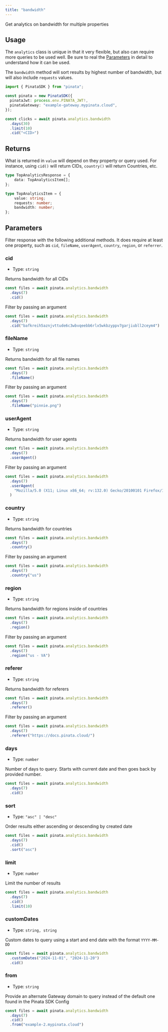 ```yaml
---
title: "bandwidth"
---
```


Get analytics on bandwidth for multiple properties

## Usage

The `analytics` class is unique in that it very flexible, but also can require more queries to be used well. Be sure to real the [Parameters](#parameters) in detail to understand how it can be used.

The `bandwidth` method will sort results by highest number of bandwidth, but will also include `requests` values.

```typescript
import { PinataSDK } from "pinata";

const pinata = new PinataSDK({
  pinataJwt: process.env.PINATA_JWT!,
  pinataGateway: "example-gateway.mypinata.cloud",
});

const clicks = await pinata.analytics.bandwidth
  .days(30)
  .limit(10)
  .cid("<CID>")
```

## Returns

What is returned in `value` will depend on they property or query used. For instance, using `cid()` will return CIDs, `country()` will return Countries, etc.

```typescript
type TopAnalyticsResponse = {
	data: TopAnalyticsItem[];
};

type TopAnalyticsItem = {
	value: string;
	requests: number;
	bandwidth: number;
};
```

## Parameters

Filter response with the following additional methods. It does require at least one property, such as `cid`, `fileName`, `userAgent`, `country`, `region`, or `referrer`.

### cid

- Type: `string`

Returns bandwidth for all CIDs

```typescript {3}
const files = await pinata.analytics.bandwidth
  .days(7)
  .cid()
```

Filter by passing an argument

```typescript {3}
const files = await pinata.analytics.bandwidth
  .days(7)
  .cid("bafkreih5aznjvttude6c3wbvqeebb6rlx5wkbzyppv7garjiubll2ceym4")
```

### fileName

- Type: `string`

Returns bandwidth for all file names

```typescript {3}
const files = await pinata.analytics.bandwidth
  .days(7)
  .fileName()
```

Filter by passing an argument

```typescript {3}
const files = await pinata.analytics.bandwidth
  .days(7)
  .fileName("pinnie.png")
```

### userAgent

- Type: `string`

Returns bandwidth for user agents

```typescript {3}
const files = await pinata.analytics.bandwidth
  .days(7)
  .userAgent()
```

Filter by passing an argument

```typescript {3-5}
const files = await pinata.analytics.bandwidth
  .days(7)
  .userAgent(
    "Mozilla/5.0 (X11; Linux x86_64; rv:132.0) Gecko/20100101 Firefox/132.0"
  )
```

### country

- Type: `string`

Returns bandwidth for countries

```typescript {3}
const files = await pinata.analytics.bandwidth
  .days(7)
  .country()
```

Filter by passing an argument

```typescript {3}
const files = await pinata.analytics.bandwidth
  .days(7)
  .country("us")
```

### region

- Type: `string`

Returns bandwidth for regions inside of countries

```typescript {3}
const files = await pinata.analytics.bandwidth
  .days(7)
  .region()
```

Filter by passing an argument

```typescript {3}
const files = await pinata.analytics.bandwidth
  .days(7)
  .region("us - VA")
```

### referer

- Type: `string`

Returns bandwidth for referers

```typescript {3}
const files = await pinata.analytics.bandwidth
  .days(7)
  .referer()
```

Filter by passing an argument

```typescript {3}
const files = await pinata.analytics.bandwidth
  .days(7)
  .referer("https://docs.pinata.cloud/")
```

### days

- Type: `number`

Number of days to query. Starts with current date and then goes back by provided number.

```typescript {2}
const files = await pinata.analytics.bandwidth
  .days(7)
  .cid()
```

### sort

- Type: `"asc" | "desc"`

Order results either ascending or descending by created date

```typescript {4}
const files = await pinata.analytics.bandwidth
  .days(7)
  .cid()
  .sort("asc")
```

### limit

- Type: `number`

Limit the number of results

```typescript {4}
const files = await pinata.analytics.bandwidth
  .days(7)
  .cid()
  .limit(10)
```

### customDates

- Type: `string, string`

Custom dates to query using a start and end date with the format `YYYY-MM-DD`

```typescript {2}
const files = await pinata.analytics.bandwidth
  .customDates("2024-11-01", "2024-11-20")
  .cid()
```

### from

- Type: `string`

Provide an alternate Gateway domain to query instead of the default one found in the Pinata SDK Config

```typescript {4}
const files = await pinata.analytics.bandwidth
  .days(7)
  .cid()
  .from("example-2.mypinata.cloud")
```
